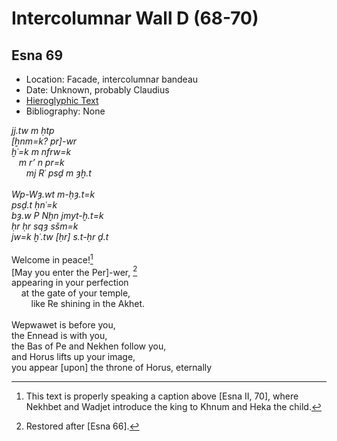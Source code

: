 # Intercolumnar Wall D (68-70) {-}


## Esna 69 {-}

<style>
  .col2 {
    columns: 2 300px;         /* number of columns and width in pixels*/
    -webkit-columns: 2 300px; /* chrome, safari */
    -moz-columns: 2 300px;    /* firefox */
    -webkit-column-break-inside: avoid;
    -page-break-inside: avoid;
    -break-inside: avoid;
  }

</style>

- Location: Facade, intercolumnar bandeau
- Date: Unknown, probably Claudius 
- [Hieroglyphic Text](https://www.ifao.egnet.net/uploads/publications/enligne/Temples-Esna002.pdf#page=215){target="_blank"}
- Bibliography: None

<div class="col2">
| *jj.tw m ḥtp*  
| *[ẖnm=k? pr]-wr*  
| *ḫʿ=k m nfrw=k*  
|    *m r' n pr=k*
|       *mj Rʿ psḏ m ȝḫ.t*  
| 
| *Wp-Wȝ.wt m-ḥȝ.t=k*  
| *psḏ.t ḥnʿ=k*  
| *bȝ.w P Nḫn jmyt-ḫ.t=k*
| *ḥr ḥr sqȝ sšm=k*
| *jw=k ḫʿ.tw [ḥr] s.t-ḥr ḏ.t*  
|  
| Welcome in peace![^fn-69-1] 
| [May you enter the Per]-wer, [^fn-69-2] 
| appearing in your perfection 
|     at the gate of your temple,
|         like Re shining in the Akhet.  
|  
| Wepwawet is before you,  
| the Ennead is with you,  
| the Bas of Pe and Nekhen follow you,  
| and Horus lifts up your image,  
| you appear [upon] the throne of Horus, eternally   


</div>

[^fn-69-1]: This text is properly speaking a caption above [Esna II, 70], where Nekhbet and Wadjet introduce the king to Khnum and Heka the child. 

[^fn-69-2]: Restored after [Esna 66].
